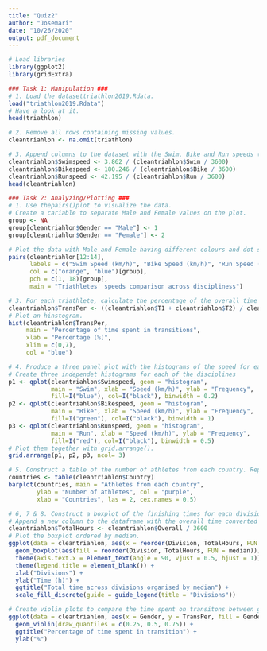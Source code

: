 ```yaml
---
title: "Quiz2"
author: "Josemari"
date: "10/26/2020"
output: pdf_document
---
```


```r
# Load libraries
library(ggplot2)
library(gridExtra)
```

```r
### Task 1: Manipulation ###
# 1. Load the datasettriathlon2019.Rdata.
load("triathlon2019.Rdata")
# Have a look at it.
head(triathlon)
```


```r
# 2. Remove all rows containing missing values.
cleantriahlon <- na.omit(triathlon)

# 3. Append columns to the dataset with the Swim, Bike and Run speeds (in km/h) recorded..
cleantriahlon$Swimspeed <- 3.862 / (cleantriahlon$Swim / 3600)
cleantriahlon$Bikespeed <- 180.246 / (cleantriahlon$Bike / 3600)
cleantriahlon$Runspeed <- 42.195 / (cleantriahlon$Run / 3600)
head(cleantriahlon)
```
```r
### Task 2: Analyzing/Plotting ###
# 1. Use thepairs()plot to visualize the data.
# Create a cariable to separate Male and Female values on the plot.
group <- NA
group[cleantriahlon$Gender == "Male"] <- 1
group[cleantriahlon$Gender == "Female"] <- 2

# Plot the data with Male and Female having different colours and dot shapes.
pairs(cleantriahlon[12:14],
      labels = c("Swim Speed (km/h)", "Bike Speed (km/h)", "Run Speed (km/h)"),
      col = c("orange", "blue")[group],
      pch = c(1, 18)[group],
      main = "Triathletes' speeds comparison across discipliness")
```
```r
# 3. For each triathlete, calculate the percentage of the overall time spent in the transitions.
cleantriahlon$TransPer <- ((cleantriahlon$T1 + cleantriahlon$T2) / cleantriahlon$Overall) * 100
# Plot an hinstogram.
hist(cleantriahlon$TransPer,
     main = "Percentage of time spent in transitions",
     xlab = "Percentage (%)",
     xlim = c(0,7),
     col = "blue")
```
```r
# 4. Produce a three panel plot with the histograms of the speed for each sport (Swim, Bike,Run).
# Create three independet histograms for each of the disciplines
p1 <- qplot(cleantriahlon$Swimspeed, geom = "histogram",
            main = "Swim", xlab = "Speed (km/h)", ylab = "Frequency",
            fill=I("blue"), col=I("black"), binwidth = 0.2)
p2 <- qplot(cleantriahlon$Bikespeed, geom = "histogram",
            main = "Bike", xlab = "Speed (km/h)", ylab = "Frequency",
            fill=I("green"), col=I("black"), binwidth = 1)
p3 <- qplot(cleantriahlon$Runspeed, geom = "histogram",
            main = "Run", xlab = "Speed (km/h)", ylab = "Frequency",
            fill=I("red"), col=I("black"), binwidth = 0.5)
# Plot them together with grid.arrange().
grid.arrange(p1, p2, p3, ncol= 3)

```
```r
# 5. Construct a table of the number of athletes from each country. Represent this table as a barplot.
countries <- table(cleantriahlon$Country)
barplot(countries, main = "Athletes from each country",
        ylab = "Number of athletes", col = "purple",
        xlab = "Countries", las = 2, cex.names = 0.5)
```
```r
# 6, 7 & 8. Construct a boxplot of the finishing times for each division. Boxes ordered by median and y-axis being hours.
# Append a new column to the dataframe with the overall time converted to hours.
cleantriahlon$TotalHours <- cleantriahlon$Overall / 3600
# Plot the boxplot ordered by median.
ggplot(data = cleantriahlon, aes(x = reorder(Division, TotalHours, FUN = median), y = TotalHours)) +
  geom_boxplot(aes(fill = reorder(Division, TotalHours, FUN = median))) +
  theme(axis.text.x = element_text(angle = 90, vjust = 0.5, hjust = 1)) +
  theme(legend.title = element_blank()) +
  xlab("Divisions") +
  ylab("Time (h)") +
  ggtitle("Total time across divisions organised by median") +
  scale_fill_discrete(guide = guide_legend(title = "Divisions"))

```
```r
# Create violin plots to compare the time spent on transitons between genders.
ggplot(data = cleantriahlon, aes(x = Gender, y = TransPer, fill = Gender)) +
  geom_violin(draw_quantiles = c(0.25, 0.5, 0.75)) +
  ggtitle("Percentage of time spent in transition") +
  ylab("%")

```

